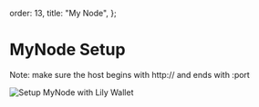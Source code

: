 
  order: 13,
  title: "My Node",
};

# MyNode Setup

Note: make sure the host begins with http:// and ends with :port

<img alt="Setup MyNode with Lily Wallet" src={screen1} />
